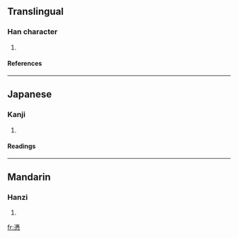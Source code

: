 ==Translingual==
===Han character===
{{Han char|rn=61|rad=心|as=11|sn=14|four=|canj=戈廿心 (ITP)}}
# {{defn|Han|sort=心11}}
====References====
{{Han ref|kx=0401.190|dkj=11164|dj=0741.080|hdz=42343.120|uh=617F|ud=24959}}
----
==Japanese==
===Kanji===
{{ja-kanji|grade=|rs=心11}}
# {{defn|Japanese}} 
====Readings====
{{ja-readings|on=[[ひょう]] (hyō)|kun=[[つく]] (tsuku)}}
----
==Mandarin==
===Hanzi===
{{cmn-hanzi|pin=[[píng]] ([[ping2]])|wg=p'ing<sup>2</sup>}}
# {{defn|Mandarin}}

[[fr:慿]]